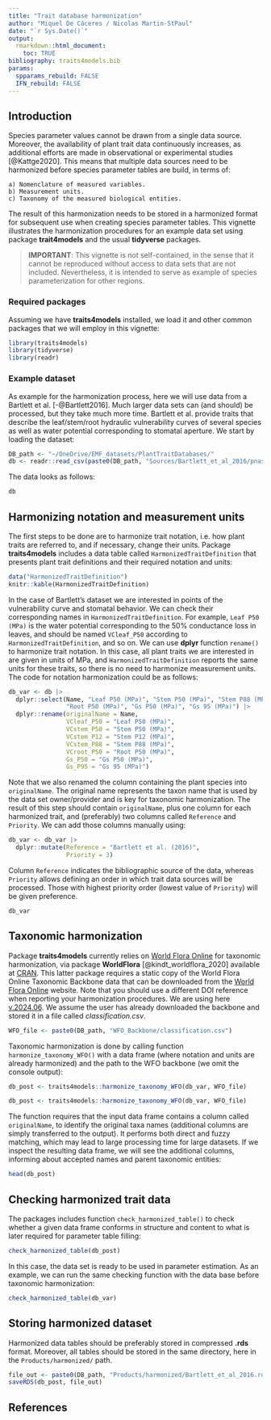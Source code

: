 ```yaml
---
title: "Trait database harmonization"
author: "Miquel De Cáceres / Nicolas Martin-StPaul"
date: "`r Sys.Date()`"
output: 
  rmarkdown::html_document:
    toc: TRUE
bibliography: traits4models.bib
params:
  spparams_rebuild: FALSE
  IFN_rebuild: FALSE
---
```


## Introduction

Species parameter values cannot be drawn from a single data source. Moreover, the availability of plant trait data continuously increases, as additional efforts are made in observational or experimental studies [@Kattge2020]. This means that multiple data sources need to be harmonized before species parameter tables are build, in terms of:

    a) Nomenclature of measured variables.
    b) Measurement units.
    c) Taxonomy of the measured biological entities. 

The result of this harmonization needs to be stored in a harmonized format for subsequent use when creating species parameter tables. This vignette illustrates the harmonization procedures for an example data set using package **trait4models** and the usual **tidyverse** packages.

>**IMPORTANT**: This vignette is not self-contained, in the sense that it cannot be reproduced without access to data sets that are not included. Nevertheless, it is intended to serve as example of species parameterization for other regions.

### Required packages

Assuming we have **traits4models** installed, we load it and other common packages that we will employ in this vignette:
```r
library(traits4models)
library(tidyverse)
library(readr)
```


### Example dataset

As example for the harmonization process, here we will use data from a Bartlett et al. [-@Bartlett2016]. Much larger data sets can (and should) be processed, but they take much more time. Bartlett et al. provide traits that describe the leaf/stem/root hydraulic vulnerability curves of several species as well as water potential corresponding to stomatal aperture. We start by loading the dataset:

```r
DB_path <- "~/OneDrive/EMF_datasets/PlantTraitDatabases/"
db <- readr::read_csv(paste0(DB_path, "Sources/Bartlett_et_al_2016/pnas.1604088113.sd01.csv"))
```

The data looks as follows:
```r
db
```

 
## Harmonizing notation and measurement units

The first steps to be done are to harmonize trait notation, i.e. how plant traits are referred to, and if necessary, change their units. Package **traits4models** includes a data table called `HarmonizedTraitDefinition` that presents plant trait definitions and their required notation and units:


```r
data("HarmonizedTraitDefinition")
knitr::kable(HarmonizedTraitDefinition)
```

In the case of Bartlett's dataset we are interested in points of the vulnerability curve and stomatal behavior. We can check their corresponding names in `HarmonizedTraitDefinition`. For example, `Leaf P50 (MPa)` is the water potential corresponding to the 50% conductance loss in leaves, and should be named `VCleaf_P50` according to `HarmonizedTraitDefinition`, and so on. We can use **dplyr** function `rename()` to harmonize trait notation. In this case, all plant traits we are interested in are given in units of MPa, and `HarmonizedTraitDefinition` reports the same units for these traits, so there is no need to harmonize measurement units. The code for notation harmonization could be as follows:

```r
db_var <- db |>
  dplyr::select(Name, "Leaf P50 (MPa)", "Stem P50 (MPa)", "Stem P88 (MPa)", "Stem P12 (MPa)", 
                "Root P50 (MPa)", "Gs P50 (MPa)", "Gs 95 (MPa)") |>
  dplyr::rename(originalName = Name,
                VCleaf_P50 = "Leaf P50 (MPa)",
                VCstem_P50 = "Stem P50 (MPa)",
                VCstem_P12 = "Stem P12 (MPa)",
                VCstem_P88 = "Stem P88 (MPa)",
                VCroot_P50 = "Root P50 (MPa)",
                Gs_P50 = "Gs P50 (MPa)",
                Gs_P95 = "Gs 95 (MPa)") 
```

Note that we also renamed the column containing the plant species into `originalName`. The original name represents the taxon name that is used by the data set owner/provider and is key for taxonomic harmonization. The result of this step should contain `originalName`, plus one column for each harmonized trait, and (preferably) two columns called `Reference` and `Priority`. We can add those columns manually using:

```r
db_var <- db_var |>
  dplyr::mutate(Reference = "Bartlett et al. (2016)",
                Priority = 3)
```

Column `Reference` indicates the bibliographic source of the data, whereas `Priority` allows defining an order in which trait data sources will be processed. Those with highest priority order (lowest value of `Priority`) will be given preference.

```r
db_var
```


## Taxonomic harmonization

Package **traits4models** currently relies on [World Flora Online](https://www.worldfloraonline.org/) for taxonomic harmonization, via package **WorldFlora** [@kindt_worldflora_2020] available at [CRAN](https://cran.r-project.org/package=WorldFlora). This latter package requires a static copy of the World Flora Online Taxonomic Backbone data that can be downloaded from the [World Flora Online](https://www.worldfloraonline.org/) website. Note that you should use a different DOI reference when reporting your harmonization procedures. We are using here [v.2024.06](https://doi.org/10.5281/zenodo.7460141). We assume the user has already downloaded the backbone and stored it in a file called *classification.csv*. 

```r
WFO_file <- paste0(DB_path, "WFO_Backbone/classification.csv")
```

Taxonomic harmonization is done by calling function `harmonize_taxonomy_WFO()` with a data frame (where notation and units are already harmonized) and the path to the WFO backbone (we omit the console output):

```r
db_post <- traits4models::harmonize_taxonomy_WFO(db_var, WFO_file)
```

```r
db_post <- traits4models::harmonize_taxonomy_WFO(db_var, WFO_file)
```

The function requires that the input data frame contains a column called `originalName`, to identify the original taxa names (additional columns are simply transferred to the output). It performs both direct and fuzzy matching, which may lead to large processing time for large datasets. If we inspect the resulting data frame, we will see the additional columns, informing about accepted names and parent taxonomic entities:

```r
head(db_post)
```


## Checking harmonized trait data

The packages includes function `check_harmonized_table()` to check whether a given data frame conforms in structure and content to what is later required for parameter table filling:

```r
check_harmonized_table(db_post)
```

In this case, the data set is ready to be used in parameter estimation. As an example, we can run the same checking function with the data base before taxonomic harmonization:

```r
check_harmonized_table(db_var)
```

## Storing harmonized dataset

Harmonized data tables should be preferably stored in compressed **.rds** format. Moreover, all tables should be stored in the same directory, here in the `Products/harmonized/` path.

```r
file_out <- paste0(DB_path, "Products/harmonized/Bartlett_et_al_2016.rds")
saveRDS(db_post, file_out)
```


## References
